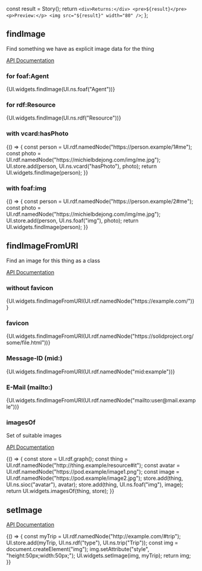 

  const result = Story();
  return `
            <div>Returns:</div>
            <pre>${result}</pre>
            <p>Preview:</p>
            <img src="${result}" width="80" />
`;
};

<Meta title="Images" />

## findImage

Find something we have as explicit image data for the thing

[API Documentation](https://solidos.github.io/solid-ui/Documentation/api/modules/_widgets_buttons_.html#findimage)

### for foaf:Agent

<Canvas withSource="open">
  <Story name="for foaf:Agent" decorators={[imageDecorator]}>
    {UI.widgets.findImage(UI.ns.foaf("Agent"))}
  </Story>
</Canvas>

### for rdf:Resource

<Canvas withSource="open">
  <Story name="for rdf:Resource" decorators={[imageDecorator]}>
    {UI.widgets.findImage(UI.ns.rdf("Resource"))}
  </Story>
</Canvas>

### with vcard:hasPhoto

<Canvas withSource="open">
  <Story name="with vcard:hasPhoto" decorators={[imageDecorator]}>
    {() => {
      const person = UI.rdf.namedNode("https://person.example/1#me");
      const photo = UI.rdf.namedNode("https://michielbdejong.com/img/me.jpg");
      UI.store.add(person, UI.ns.vcard("hasPhoto"), photo);
      return UI.widgets.findImage(person);
    }}
  </Story>
</Canvas>

### with foaf:img

<Canvas withSource="open">
  <Story name="with foaf:img" decorators={[imageDecorator]}>
    {() => {
      const person = UI.rdf.namedNode("https://person.example/2#me");
      const photo = UI.rdf.namedNode("https://michielbdejong.com/img/me.jpg");
      UI.store.add(person, UI.ns.foaf("img"), photo);
      return UI.widgets.findImage(person);
    }}
  </Story>
</Canvas>

## findImageFromURI

Find an image for this thing as a class

[API Documentation](https://solidos.github.io/solid-ui/Documentation/api/modules/_widgets_buttons_.html#findimagefromuri)

### without favicon

<Canvas withSource="open">
  <Story name="without favicon" decorators={[imageDecorator]}>
    {UI.widgets.findImageFromURI(UI.rdf.namedNode("https://example.com/"))}
  </Story>
</Canvas>

### favicon

<Canvas withSource="open">
  <Story name="favicon" decorators={[imageDecorator]}>
    {UI.widgets.findImageFromURI(UI.rdf.namedNode("https://solidproject.org/some/file.html"))}
  </Story>
</Canvas>

### Message-ID (mid:)

<Canvas withSource="open">
  <Story name="Message-ID" decorators={[imageDecorator]}>
    {UI.widgets.findImageFromURI(UI.rdf.namedNode("mid:example"))}
  </Story>
</Canvas>

### E-Mail (mailto:)

<Canvas withSource="open">
  <Story name="E-Mail" decorators={[imageDecorator]}>
    {UI.widgets.findImageFromURI(UI.rdf.namedNode("mailto:user@mail.example"))}
  </Story>
</Canvas>

### imagesOf

Set of suitable images

[API Documentation](https://solidos.github.io/solid-ui/Documentation/api/modules/_widgets_buttons_.html#imagesof)

<Canvas withSource="open">
  <Story name="imagesOf" decorators={[rawJsonDecorator]}>
    {() => {
      const store = UI.rdf.graph();
      const thing = UI.rdf.namedNode("http://thing.example/resource#it");
      const avatar = UI.rdf.namedNode("https://pod.example/image1.png");
      const image = UI.rdf.namedNode("https://pod.example/image2.jpg");
      store.add(thing, UI.ns.sioc("avatar"), avatar);
      store.add(thing, UI.ns.foaf("img"), image);
      return UI.widgets.imagesOf(thing, store);
    }}
  </Story>
</Canvas>

## setImage

[API Documentation](https://solidos.github.io/solid-ui/Documentation/api/modules/_widgets_buttons_.html#setimage)

<Canvas withSource="open">
  <Story name="setImage">
    {() => {
      const myTrip = UI.rdf.namedNode("http://example.com/#trip");
      UI.store.add(myTrip, UI.ns.rdf("type"), UI.ns.trip("Trip"));
      const img = document.createElement("img");
      img.setAttribute("style", "height:50px;width:50px;");
      UI.widgets.setImage(img, myTrip);
      return img;
    }}
  </Story>
</Canvas>
